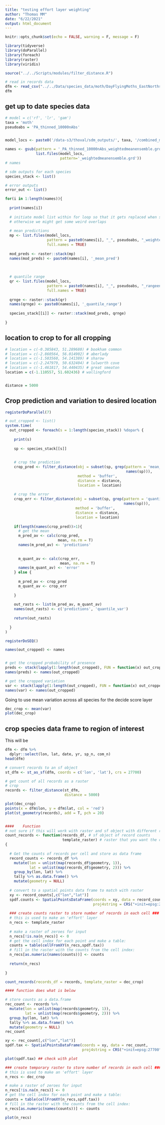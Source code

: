 ```yaml
---
title: "testing effort layer weighting"
author: "Thomas MM"
date: "6/22/2021"
output: html_document
---
```


```r

knitr::opts_chunk$set(echo = FALSE, warning = F, message = F)

library(tidyverse)
library(doParallel)
library(foreach)
library(raster)
library(viridis)

source("../../Scripts/modules/filter_distance.R")

# read in records data
dfm <- read_csv("../../Data/species_data/moth/DayFlyingMoths_EastNorths_no_duplicates.csv")
dfm


```

## get up to date species data 

```r

# model = c('rf', 'lr', 'gam')
taxa = 'moth'
pseudoabs = 'PA_thinned_10000nAbs'


model_locs <- paste0('/data-s3/thoval/sdm_outputs/', taxa, '/combined_model_outputs/', pseudoabs)

names <- gsub(pattern = '_PA_thinned_10000nAbs_weightedmeanensemble.grd', replacement = '', 
              list.files(model_locs, 
                         pattern='_weightedmeanensemble.grd'))
# names

# sdm outputs for each species
species_stack <- list()

# error outputs
error_out <- list()

for(i in 1:length(names)){
  
  print(names[i])
  
  # initiate model list within for loop so that it gets replaced when starting a new species
  # otherwise we might get some weird overlaps
  
  # mean predictions
  mp <- list.files(model_locs, 
                   pattern = paste0(names[i], "_", pseudoabs, "_weightedmeanensemble.grd"),
                   full.names = TRUE)
  
  mod_preds <- raster::stack(mp)
  names(mod_preds) <- paste0(names[i], '_mean_pred')
  
  
  
  # quantile range
  qr <- list.files(model_locs, 
                   pattern = paste0(names[i], "_", pseudoabs, "_rangeensemblequantiles.grd"),
                   full.names = TRUE)
  
  qrnge <- raster::stack(qr)
  names(qrnge) <- paste0(names[i], '_quantile_range')
  
  species_stack[[i]] <- raster::stack(mod_preds, qrnge)
  
}


```

## location to crop to for all cropping

```r

# location = c(-0.385843, 51.289680) # bookham common
# location = c(-2.860564, 56.014902) # aberlady
# location = c(-1.503560, 54.141389) # sharow
# location = c(-2.247979, 50.632404) # lulworth cove
# location = c(-1.461817, 54.440435) # great smeaton
location = c(-1.110557, 51.602436) # wallingford


distance = 5000

```

## Crop prediction and variation to desired location 

```r

registerDoParallel(7)

# out_cropped <- list()
system.time(
  out_cropped <- foreach(s = 1:length(species_stack)) %dopar% {
    
    print(s)
    
    sp <- species_stack[[s]]
    
    
    # crop the prediction
    crop_pred <- filter_distance(obj = subset(sp, grep(pattern = 'mean_pred',
                                                       names(sp))),
                                 method = 'buffer',
                                 distance = distance,
                                 location = location)
    
    # crop the error
    crop_err <- filter_distance(obj = subset(sp, grep(pattern = 'quantile_range',
                                                      names(sp))),
                                method = 'buffer',
                                distance = distance,
                                location = location)
    
    if(length(names(crop_pred))>1){
      # get the mean
      m_pred_av <- calc(crop_pred,
                        mean, na.rm = T)
      names(m_pred_av) <- 'predictions'
      
      
      m_quant_av <- calc(crop_err,
                         mean, na.rm = T)
      names(m_quant_av) <- 'error'
    } else {
      
      m_pred_av <- crop_pred
      m_quant_av <- crop_err
      
    }
    
    out_rasts <- list(m_pred_av, m_quant_av)
    names(out_rasts) <- c('predictions', 'quantile_var')
    
    return(out_rasts)
    
  }
)

registerDoSEQ()

names(out_cropped) <- names


# get the cropped probability of presence
preds <- stack(lapply(1:length(out_cropped), FUN = function(x) out_cropped[[x]]$predictions))
names(preds) <- names(out_cropped)

# get the cropped variation
var <- stack(lapply(1:length(out_cropped), FUN = function(x) out_cropped[[x]]$quantile_var))
names(var) <- names(out_cropped)


```

Going to use mean variation across all species for the decide score layer

```r

dec_crop <- mean(var)
plot(dec_crop)

```


## crop species data frame to region of interest

This will be 

```r

dfm <- dfm %>% 
  dplyr::select(lon, lat, date, yr, sp_n, com_n)
head(dfm)

# convert records to an sf object
st_dfm <- st_as_sf(dfm, coords = c('lon', 'lat'), crs = 27700)

# get count of all records as a raster
# crop
records <- filter_distance(st_dfm,
                           distance = 5000)

plot(dec_crop)
points(x = dfm$lon, y = dfm$lat, col = 'red')
plot(st_geometry(records), add = T, pch = 20)



```

```r

####    Function
# not sure if this will work with raster and sf object with different resolutions
count_records <- function(records_df, # sf object of record counts
                          template_raster) # raster that you want the counts to be aggregated by
{
  
  # Get the counts of records per cell and store as data frame
  record_counts <- records_df %>% 
    mutate(lon = unlist(map(records_df$geometry, 1)),
           lat = unlist(map(records_df$geometry, 2))) %>% 
    group_by(lon, lat) %>% 
    tally %>% as.data.frame() %>% 
    mutate(geometry = NULL)
  
  # convert to a spatial points data frame to match with raster
  xy <- record_counts[,c("lon","lat")]
  spdf.counts <- SpatialPointsDataFrame(coords = xy, data = record_counts,
                                        proj4string = CRS("+init=epsg:27700")) 
  
  ### create counts raster to store number of records in each cell ###
  # this is used to make an 'effort' layer
  n_recs <- template_raster
  
  # make a raster of zeroes for input
  n_recs[!is.na(n_recs)] <- 0
  # get the cell index for each point and make a table:
  counts = table(cellFromXY(n_recs,spdf.tax))
  # fill in the raster with the counts from the cell index:
  n_recs[as.numeric(names(counts))] <- counts
  
  return(n_recs)
  
}

count_records(records_df = records, template_raster = dec_crop)

#### function does what is below

# store counts as a data.frame
rec_count <- records %>% 
  mutate(lon = unlist(map(records$geometry, 1)),
         lat = unlist(map(records$geometry, 2))) %>% 
  group_by(lon, lat) %>% 
  tally %>% as.data.frame() %>% 
  mutate(geometry = NULL)
rec_count

xy <- rec_count[,c("lon","lat")]
spdf.tax <- SpatialPointsDataFrame(coords = xy, data = rec_count,
                                   proj4string = CRS("+init=epsg:27700")) 

plot(spdf.tax) ## check with plot

### create temporary raster to store number of records in each cell ###
# this is used to make an 'effort' layer
n_recs <- dec_crop

# make a raster of zeroes for input
n_recs[!is.na(n_recs)] <- 0
# get the cell index for each point and make a table:
counts = table(cellFromXY(n_recs,spdf.tax))
# fill in the raster with the counts from the cell index:
n_recs[as.numeric(names(counts))] <- counts

plot(n_recs)



```

